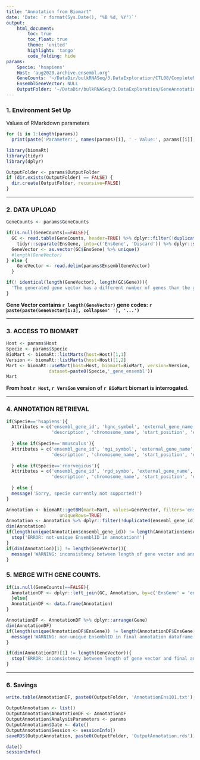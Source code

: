 ```yaml
---
title: "Annotation from Biomart"
date: 'Date: `r format(Sys.Date(), "%B %d, %Y")`'
output:
    html_document:
        toc: true
        toc_float: true
        theme: 'united'
        highlight: 'tango'
        code_folding: hide
params: 
    Specie: 'hsapiens'
    Host: 'aug2020.archive.ensembl.org'
    GeneCounts: '~/DataDir/bulkRNASeq/3.DataExploration/CTL08/CompleteMatrices/EndPoints_SeqRun_2021.03_07_2022.04_Counts.txt'
    EnsemblGeneVector: NULL
    OutputFolder: '~/DataDir/bulkRNASeq/3.DataExploration/GeneAnnotation/'
---
```


### 1. Environment Set Up
Values of RMarkdown parameters
```r
for (i in 1:length(params))
  print(paste('Parameter:', names(params)[i], ' - Value:', params[[i]], '- Class:', class(params[[i]])))
```

```r
library(biomaRt)
library(tidyr)
library(dplyr)
```


```r
OutputFolder <- params$OutputFolder
if (dir.exists(OutputFolder) == FALSE) {
  dir.create(OutputFolder, recursive=FALSE)
}
```

****

### 2. DATA UPLOAD

```r
GeneCounts <- params$GeneCounts

if(is.null(GeneCounts)==FALSE){
  GC <- read.table(GeneCounts, header=TRUE) %>% dplyr::filter(!duplicated(Gene)) %>% dplyr::mutate(EnsGene=Gene) %>%
    tidyr::separate(EnsGene, into=c('EnsGene', 'Discard')) %>% dplyr::select(Gene, EnsGene)
  GeneVector <- as.vector(GC$EnsGene) %>% unique()
  #length(GeneVector)
} else {
    GeneVector <- read.delim(params$EnsemblGeneVector)
  }

if(! identical(length(GeneVector), length(GC$Gene))){
  'The generated gene vector has a different number of genes than the gene count table.'
}
```

__Gene Vector contains `r length(GeneVector)` gene codes: `r paste(paste(GeneVector[1:3], collapse=' '), '...')`__   


****

### 3. ACCESS TO BIOMART 

```r
Host <- params$Host
Specie <- params$Specie
BioMart <- biomaRt::listMarts(host=Host)[1,1]
Version <- biomaRt::listMarts(host=Host)[1,2]
Mart <- biomaRt::useMart(host=Host, biomart=BioMart, version=Version, 
                dataset=paste0(Specie,'_gene_ensembl'))
Mart
```

__From host `r Host`, `r Version` version of `r BioMart` biomart is interrogated.__  


****

### 4. ANNOTATION RETRIEVAL 

```r
if(Specie=='hsapiens'){
  Attributes = c('ensembl_gene_id', 'hgnc_symbol', 'external_gene_name', 'gene_biotype',
                 'description', 'chromosome_name', 'start_position', 'end_position')
  
  } else if(Specie=='mmusculus'){
  Attributes = c('ensembl_gene_id', 'mgi_symbol', 'external_gene_name', 'gene_biotype', 
                 'description', 'chromosome_name', 'start_position', 'end_position')
  
  } else if(Specie=='rnorvegicus'){
  Attributes = c('ensembl_gene_id', 'rgd_symbo', 'external_gene_name', 'gene_biotype', 
                 'description', 'chromosome_name', 'start_position', 'end_position')
  
  } else {
  message('Sorry, specie currently not supported!')
}
```


```r
Annotation <- biomaRt::getBM(mart=Mart, values=GeneVector, filters='ensembl_gene_id', attributes=Attributes, 
                    uniqueRows=TRUE)
Annotation <- Annotation %>% dplyr::filter(!duplicated(ensembl_gene_id))
dim(Annotation)  
if(length(unique(Annotation$ensembl_gene_id)) != length(Annotation$ensembl_gene_id)){
  stop('ERROR: not-unique EnsemblID in annotation!')
} 
if(dim(Annotation)[1] != length(GeneVector)){
  message('WARNING: inconsistency between length of gene vector and annotation!')
} 
```


### 5. MERGE WITH GENE COUNTS. 

```r
if(is.null(GeneCounts)==FALSE){
  AnnotationDF <- dplyr::left_join(GC, Annotation, by=c('EnsGene' = 'ensembl_gene_id')) 
  }else{
  AnnotationDF <- data.frame(Annotation)
}  

AnnotationDF <- AnnotationDF %>% dplyr::arrange(Gene)
dim(AnnotationDF)
if(length(unique(AnnotationDF$EnsGene)) != length(AnnotationDF$EnsGene)){
  message('WARNING: non-unique EnsemblID in final annotation dataframe!')
} 

if(dim(AnnotationDF)[1] != length(GeneVector)){
  stop('ERROR: inconsistency between length of gene vector and final annotation dataframe!')
}
```

****

### 6. Savings

```r
write.table(AnnotationDF, paste0(OutputFolder, 'AnnotationEns101.txt'), quote=TRUE, row.names=FALSE, sep='\t')
```


```r
OutputAnnotation <- list()
OutputAnnotation$AnnotationDF <- AnnotationDF
OutputAnnotation$AnalysisParameters <- params
OutputAnnotation$Date <- date()
OutputAnnotation$Session <- sessionInfo()
saveRDS(OutputAnnotation, paste0(OutputFolder, 'OutputAnnotation.rds')) 
```

```r
date()
sessionInfo()
```

 
